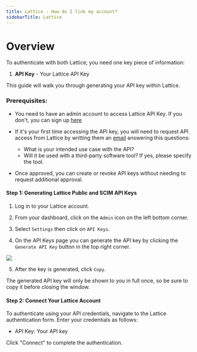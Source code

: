 ```yaml
---
title: Lattice - How do I link my account?
sidebarTitle: Lattice
---
```



# Overview

To authenticate with both Lattice, you need one key piece of information:
1. **API Key** - Your Lattice API Key


This guide will walk you through generating your API key within Lattice.


### Prerequisites:

- You need to have an admin account to access Lattice API Key. If you don't, you can sign up [here](https://lattice.zendesk.com/auth/v2/login/registration?auth_origin=360005592414%2Ctrue%2Ctrue&brand_id=360005592414&return_to=https%3A%2F%2Fhelp.lattice.com%2Fhc%2Fen-us%2Farticles%2F360059449534-Lattice-s-Public-API&theme=hc)

- If it's your first time accessing the API key, you will need to request API access from Lattice by writting them an [email](mailto:request-api-access@lattice.com) answering this questions:
    - What is your intended use case with the API?
    - Will it be used with a third-party software tool? If yes, please specify the tool.

- Once approved, you can create or revoke API keys without needing to request additional approval.


#### Step 1: Generating Lattice Public and SCIM API Keys

1. Log in to your Lattice account.

2. From your dashboard, click on the `Admin` icon on the left bottom corner.

3. Select `Settings` then click on `API Keys`.

4. On the API Keys page you can generate the API key by clicking the `Generate API Key` button in the top right corner.

<img src="/integrations/all/lattice/lattice.png" />

5. After the key is generated, click `Copy`.

<Note>The generated API key will only be shown to you in full once, so be sure to copy it before closing the window.</Note>

#### Step 2: Connect Your Lattice Account

To authenticate using your API credentials, navigate to the Lattice authentication form.
Enter your credentials as follows:
- API Key: Your API key

Click "Connect" to complete the authentication.

